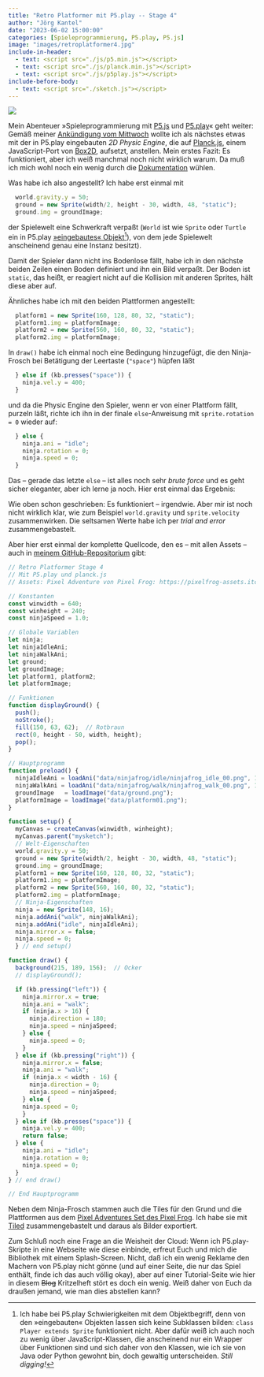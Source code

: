 ```yaml
---
title: "Retro Platformer mit P5.play -- Stage 4"
author: "Jörg Kantel"
date: "2023-06-02 15:00:00"
categories: [Spieleprogrammierung, P5.play, P5.js]
image: "images/retroplatformer4.jpg"
include-in-header:
  - text: <script src="./js/p5.min.js"></script>
  - text: <script src="./js/planck.min.js"></script>
  - text: <script src="./js/p5play.js"></script>
include-before-body:
  - text: <script src="./sketch.js"></script>
---
```


[![](images/retroplatformer4-b.jpg)](https://www.flickr.com/photos/schockwellenreiter/52943780908/)

Mein Abenteuer »Spieleprogrammierung mit [P5.js](http://cognitiones.kantel-chaos-team.de/programmierung/creativecoding/processing/p5js.html) und [P5.play](http://cognitiones.kantel-chaos-team.de/multimedia/spieleprogrammierung/p5play.html)« geht weiter: Gemäß meiner [Ankündigung vom Mittwoch](https://kantel.github.io/posts/2023053103_retro_platformer_3/) wollte ich als nächstes etwas mit der in P5.play eingebauten *2D&nbsp;Physic Engine*, die auf  [Planck.js](https://piqnt.com/planck.js/), einem JavaScript-Port von [Box2D](https://en.wikipedia.org/wiki/Box2D), aufsetzt, anstellen. Mein erstes Fazit: Es funktioniert, aber ich weiß manchmal noch nicht wirklich warum. Da muß ich mich wohl noch ein wenig durch die [Dokumentation](https://github.com/shakiba/planck.js/wiki/) wühlen.

Was habe ich also angestellt? Ich habe erst einmal mit

~~~javascript
  world.gravity.y = 50;
  ground = new Sprite(width/2, height - 30, width, 48, "static");
  ground.img = groundImage;
~~~

der Spielewelt eine Schwerkraft verpaßt (`World` ist wie `Sprite` oder `Turtle` ein in P5.play [»eingebautes« Objekt](https://p5play.org/learn/world.html)[^1]), von dem jede Spielewelt anscheinend genau eine Instanz besitzt).

[^1]: Ich habe bei P5.play Schwierigkeiten mit dem Objektbegriff, denn von den »eingebauten« Objekten lassen sich keine Subklassen bilden: `class Player extends Sprite` funktioniert nicht. Aber dafür weiß ich auch noch zu wenig über JavaScript-Klassen, die anscheinend nur ein Wrapper über Funktionen sind und sich daher von den Klassen, wie ich sie von Java oder Python gewohnt bin, doch gewaltig unterscheiden. *Still digging!*

Damit der Spieler dann nicht ins Bodenlose fällt, habe ich in den nächste beiden Zeilen einen Boden definiert und ihn ein Bild verpaßt. Der Boden ist `static`, das heißt, er reagiert nicht auf die Kollision mit anderen Sprites, hält diese aber auf.

Ähnliches habe ich mit den beiden Plattformen angestellt:

~~~javascript
  platform1 = new Sprite(160, 128, 80, 32, "static");
  platform1.img = platformImage;
  platform2 = new Sprite(560, 160, 80, 32, "static");
  platform2.img = platformImage;
~~~

In `draw()` habe ich einmal noch eine Bedingung hinzugefügt, die den Ninja-Frosch bei Betätigung der Leertaste (`"space"`) hüpfen läßt

~~~javascript
  } else if (kb.presses("space")) {
    ninja.vel.y = 400; 
  }
~~~

und da die Physic Engine den Spieler, wenn er von einer Plattform fällt, purzeln läßt, richte ich ihn in der finale `else`-Anweisung mit `sprite.rotation = 0` wieder auf:

~~~javascript
  } else {
    ninja.ani = "idle";
    ninja.rotation = 0;
    ninja.speed = 0;
  }
~~~

Das -- gerade das letzte `else` -- ist alles noch sehr *brute force* und es geht sicher eleganter, aber ich lerne ja noch. Hier erst einmal das Ergebnis:

<div id="mysketch"></div>

Wie oben schon geschrieben: Es funktioniert -- irgendwie. Aber mir ist noch nicht wirklich klar, wie zum Beispiel `world.gravity` und `sprite.velocity` zusammenwirken. Die seltsamen Werte habe ich per *trial and error* zusammengebastelt.

Aber hier erst einmal der komplette Quellcode, den es -- mit allen Assets -- auch in [meinem GitHub-Repositorium](https://github.com/kantel/p5js/tree/master/retroplatformer/stage04) gibt:

~~~javascript
// Retro Platformer Stage 4
// Mit P5.play und planck.js
// Assets: Pixel Adventure von Pixel Frog: https://pixelfrog-assets.itch.io/pixel-adventure-1

// Konstanten
const winwidth = 640;
const winheight = 240;
const ninjaSpeed = 1.0;

// Globale Variablen
let ninja;
let ninjaIdleAni;
let ninjaWalkAni;
let ground;
let groundImage;
let platform1, platform2;
let platformImage;

// Funktionen
function displayGround() {
  push();
  noStroke();
  fill(150, 63, 62);  // Rotbraun
  rect(0, height - 50, width, height);
  pop();
}

// Hauptprogramm
function preload() {
  ninjaIdleAni = loadAni("data/ninjafrog/idle/ninjafrog_idle_00.png", 10);
  ninjaWalkAni = loadAni("data/ninjafrog/walk/ninjafrog_walk_00.png", 11);
  groundImage   = loadImage("data/ground.png");
  platformImage = loadImage("data/platform01.png");
}

function setup() {
  myCanvas = createCanvas(winwidth, winheight);
  myCanvas.parent("mysketch");
  // Welt-Eigenschaften
  world.gravity.y = 50;
  ground = new Sprite(width/2, height - 30, width, 48, "static");
  ground.img = groundImage;
  platform1 = new Sprite(160, 128, 80, 32, "static");
  platform1.img = platformImage;
  platform2 = new Sprite(560, 160, 80, 32, "static");
  platform2.img = platformImage;
  // Ninja-Eigenschaften
  ninja = new Sprite(148, 16);
  ninja.addAni("walk", ninjaWalkAni);
  ninja.addAni("idle", ninjaIdleAni);
  ninja.mirror.x = false;
  ninja.speed = 0;
  } // end setup()

function draw() {
  background(215, 189, 156);  // Ocker 
  // displayGround();

  if (kb.pressing("left")) {
    ninja.mirror.x = true;
    ninja.ani = "walk";
    if (ninja.x > 16) {
      ninja.direction = 180;
      ninja.speed = ninjaSpeed;
    } else {
      ninja.speed = 0;
    }
  } else if (kb.pressing("right")) {
    ninja.mirror.x = false;
    ninja.ani = "walk";
    if (ninja.x < width - 16) {
      ninja.direction = 0;
      ninja.speed = ninjaSpeed;
    } else {
    ninja.speed = 0;
    }
  } else if (kb.presses("space")) {
    ninja.vel.y = 400;
    return false;
  } else {
    ninja.ani = "idle";
    ninja.rotation = 0;
    ninja.speed = 0;
  }
} // end draw()

// End Hauptprogramm
~~~

Neben dem Ninja-Frosch stammen auch die Tiles für den Grund und die Plattformen aus dem [Pixel Adventures Set des Pixel Frog](https://pixelfrog-assets.itch.io/pixel-adventure-1). Ich habe sie mit [Tiled](http://cognitiones.kantel-chaos-team.de/multimedia/spieleprogrammierung/tiled.html) zusammengebastelt und daraus als Bilder exportiert.

Zum Schluß noch eine Frage an die Weisheit der Cloud: Wenn ich P5.play-Skripte in eine Webseite wie diese einbinde, erfreut Euch und mich die Bibliothek mit einem Splash-Screen. Nicht, daß ich ein wenig Reklame den Machern von P5.play nicht gönne (und auf einer Seite, die nur das Spiel enthält, finde ich das auch völlig okay), aber auf einer Tutorial-Seite wie hier in diesem ~~Blog~~ Kritzelheft stört es doch ein wenig. Weiß daher von Euch da draußen jemand, wie man dies abstellen kann?
